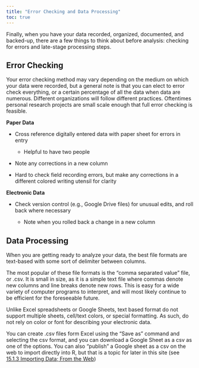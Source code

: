 ```yaml
---
title: "Error Checking and Data Processing"
toc: true
---
```


Finally, when you have your data recorded, organized, documented, and backed-up, there are a few things to think about before analysis: checking for errors and late-stage processing steps.

## Error Checking

Your error checking method may vary depending on the medium on which your data were recorded, but a general note is that you can elect to error check everything, or a certain percentage of all the data when data are numerous. Different organizations will follow different practices. Oftentimes personal research projects are small scale enough that full error checking is feasible.

**Paper Data**

-   Cross reference digitally entered data with paper sheet for errors in entry

    -   Helpful to have two people

-   Note any corrections in a new column

-   Hard to check field recording errors, but make any corrections in a different colored writing utensil for clarity

**Electronic Data**

-   Check version control (e.g., Google Drive files) for unusual edits, and roll back where necessary

    -   Note when you rolled back a change in a new column

## Data Processing

When you are getting ready to analyze your data, the best file formats are text-based with some sort of delimiter between columns.

The most popular of these file formats is the "comma separated value" file, or .csv. It is small in size, as it is a simple text file where commas denote new columns and line breaks denote new rows. This is easy for a wide variety of computer programs to interpret, and will most likely continue to be efficient for the foreseeable future.

Unlike Excel spreadsheets or Google Sheets, text based format do not support multiple sheets, cell/text colors, or special formatting. As such, do not rely on color or font for describing your electronic data.

You can create .csv files form Excel using the "Save as" command and selecting the csv format, and you can download a Google Sheet as a csv as one of the options. You can also "publish" a Google sheet as a csv on the web to import directly into R, but that is a topic for later in this site (see [15.1.3 Importing Data; From the Web](r_import.qmd#sec-web_import))
